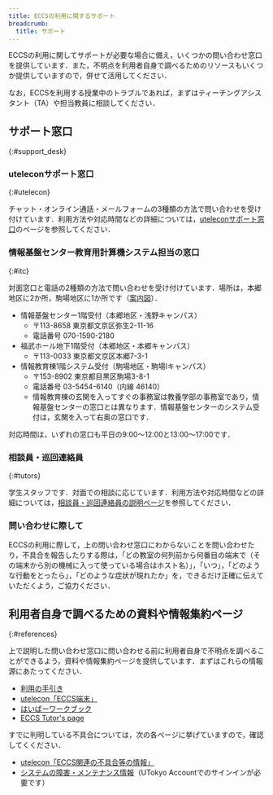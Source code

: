```yaml
---
title: ECCSの利用に関するサポート
breadcrumb:
  title: サポート
---
```



<WwweccEol systemName="ECCS端末"/>

ECCSの利用に関してサポートが必要な場合に備え，いくつかの問い合わせ窓口を提供しています．また，不明点を利用者自身で調べるためのリソースもいくつか提供していますので，併せて活用してください．

なお，ECCSを利用する授業中のトラブルであれば，まずはティーチングアシスタント（TA）や担当教員に相談してください．

## サポート窓口
{:#support_desk}

### uteleconサポート窓口
{:#utelecon}

チャット・オンライン通話・メールフォームの3種類の方法で問い合わせを受け付けています．利用方法や対応時間などの詳細については，[uteleconサポート窓口](/support/)のページを参照してください．

### 情報基盤センター教育用計算機システム担当の窓口
{:#itc}

対面窓口と電話の2種類の方法で問い合わせを受け付けています．場所は，本郷地区に2か所，駒場地区に1か所です（[案内図](https://www.itc.u-tokyo.ac.jp/access/)）．

- 情報基盤センター1階受付（本郷地区・浅野キャンパス）
  - 〒113-8658 東京都文京区弥生2-11-16
  - 電話番号 070-1590-2180
- 福武ホール地下1階受付（本郷地区・本郷キャンパス）
  - 〒113-0033 東京都文京区本郷7-3-1
- 情報教育棟1階システム受付（駒場地区・駒場Ⅰキャンパス）
  - 〒153-8902 東京都目黒区駒場3-8-1
  - 電話番号 03-5454-6140（内線 46140）
  - 情報教育棟の玄関を入ってすぐの事務室は教養学部の事務室であり，情報基盤センターの窓口とは異なります．情報基盤センターのシステム受付は，玄関を入って右奥の窓口です．

対応時間は，いずれの窓口も平日の9:00～12:00と13:00～17:00です．

### 相談員・巡回連絡員
{:#tutors}

学生スタッフです．対面での相談に応じています．利用方法や対応時間などの詳細については，[相談員・巡回連絡員の説明ページ](/eccs/tutors)を参照してください．

### 問い合わせに際して

ECCSの利用に際して，上の問い合わせ窓口にわからないことを問い合わせたり，不具合を報告したりする際は，「どの教室の何列前から何番目の端末で（その端末から別の機械に入って使っている場合はホスト名）」，「いつ」，「どのような行動をとったら」，「どのような症状が現れたか」を，できるだけ正確に伝えていただくよう，ご協力ください．

## 利用者自身で調べるための資料や情報集約ページ
{:#references}

上で説明した問い合わせ窓口に問い合わせる前に利用者自身で不明点を調べることができるよう，資料や情報集約ページを提供しています．まずはこれらの情報源にあたってください．

- [利用の手引き](/eccs/userguide/)
- [utelecon「ECCS端末」](/eccs/)
- [はいぱーワークブック](https://hwb.ecc.u-tokyo.ac.jp/hwb2023/)
- [ECCS Tutor's page](https://www.sodan.ecc.u-tokyo.ac.jp/)

すでに判明している不具合については，次の各ページに挙げていますので，確認してくください．
- [utelecon「ECCS関連の不具合等の情報」](/eccs/defects/)
- [システムの障害・メンテナンス情報](https://univtokyo.sharepoint.com/sites/utokyoaccount/SitePages/service-status.aspx)（UTokyo Accountでのサインインが必要です）


